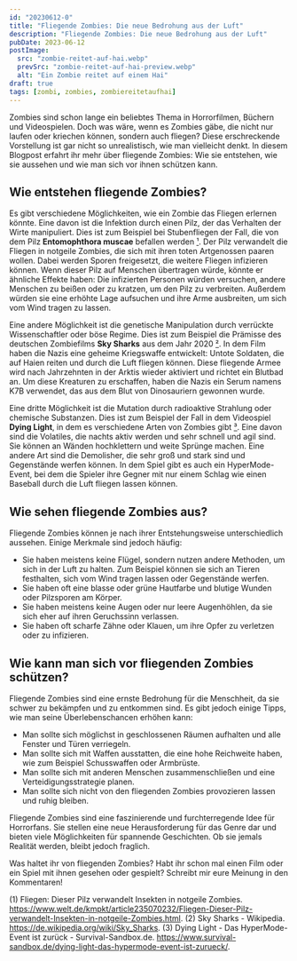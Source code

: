 ```yaml
---
id: "20230612-0"
title: "Fliegende Zombies: Die neue Bedrohung aus der Luft"
description: "Fliegende Zombies: Die neue Bedrohung aus der Luft"
pubDate: 2023-06-12
postImage:
  src: "zombie-reitet-auf-hai.webp"
  prevSrc: "zombie-reitet-auf-hai-preview.webp"
  alt: "Ein Zombie reitet auf einem Hai"
draft: true
tags: [zombi, zombies, zombiereitetaufhai]
---
```


Zombies sind schon lange ein beliebtes Thema in Horrorfilmen, Büchern und Videospielen. Doch was wäre, wenn es Zombies gäbe, die nicht nur laufen oder kriechen können, sondern auch fliegen? Diese erschreckende Vorstellung ist gar nicht so unrealistisch, wie man vielleicht denkt. In diesem Blogpost erfahrt ihr mehr über fliegende Zombies: Wie sie entstehen, wie sie aussehen und wie man sich vor ihnen schützen kann.

## Wie entstehen fliegende Zombies?

Es gibt verschiedene Möglichkeiten, wie ein Zombie das Fliegen erlernen könnte. Eine davon ist die Infektion durch einen Pilz, der das Verhalten der Wirte manipuliert. Dies ist zum Beispiel bei Stubenfliegen der Fall, die von dem Pilz **Entomophthora muscae** befallen werden <a target="_blank" href="https://www.welt.de/kmpkt/article235070232/Fliegen-Dieser-Pilz-verwandelt-Insekten-in-notgeile-Zombies.html">¹</a>. Der Pilz verwandelt die Fliegen in notgeile Zombies, die sich mit ihren toten Artgenossen paaren wollen. Dabei werden Sporen freigesetzt, die weitere Fliegen infizieren können. Wenn dieser Pilz auf Menschen übertragen würde, könnte er ähnliche Effekte haben: Die infizierten Personen würden versuchen, andere Menschen zu beißen oder zu kratzen, um den Pilz zu verbreiten. Außerdem würden sie eine erhöhte Lage aufsuchen und ihre Arme ausbreiten, um sich vom Wind tragen zu lassen.

Eine andere Möglichkeit ist die genetische Manipulation durch verrückte Wissenschaftler oder böse Regime. Dies ist zum Beispiel die Prämisse des deutschen Zombiefilms **Sky Sharks** aus dem Jahr 2020 <a target="_blank" href="https://de.wikipedia.org/wiki/Sky_Sharks">²</a>. In dem Film haben die Nazis eine geheime Kriegswaffe entwickelt: Untote Soldaten, die auf Haien reiten und durch die Luft fliegen können. Diese fliegende Armee wird nach Jahrzehnten in der Arktis wieder aktiviert und richtet ein Blutbad an. Um diese Kreaturen zu erschaffen, haben die Nazis ein Serum namens K7B verwendet, das aus dem Blut von Dinosauriern gewonnen wurde.

Eine dritte Möglichkeit ist die Mutation durch radioaktive Strahlung oder chemische Substanzen. Dies ist zum Beispiel der Fall in dem Videospiel **Dying Light**, in dem es verschiedene Arten von Zombies gibt <a target="_blank" href="https://www.survival-sandbox.de/dying-light-das-hypermode-event-ist-zurueck/">³</a>. Eine davon sind die Volatiles, die nachts aktiv werden und sehr schnell und agil sind. Sie können an Wänden hochklettern und weite Sprünge machen. Eine andere Art sind die Demolisher, die sehr groß und stark sind und Gegenstände werfen können. In dem Spiel gibt es auch ein HyperMode-Event, bei dem die Spieler ihre Gegner mit nur einem Schlag wie einen Baseball durch die Luft fliegen lassen können.

## Wie sehen fliegende Zombies aus?

Fliegende Zombies können je nach ihrer Entstehungsweise unterschiedlich aussehen. Einige Merkmale sind jedoch häufig:

- Sie haben meistens keine Flügel, sondern nutzen andere Methoden, um sich in der Luft zu halten. Zum Beispiel können sie sich an Tieren festhalten, sich vom Wind tragen lassen oder Gegenstände werfen.
- Sie haben oft eine blasse oder grüne Hautfarbe und blutige Wunden oder Pilzsporen am Körper.
- Sie haben meistens keine Augen oder nur leere Augenhöhlen, da sie sich eher auf ihren Geruchssinn verlassen.
- Sie haben oft scharfe Zähne oder Klauen, um ihre Opfer zu verletzen oder zu infizieren.

## Wie kann man sich vor fliegenden Zombies schützen?

Fliegende Zombies sind eine ernste Bedrohung für die Menschheit, da sie schwer zu bekämpfen und zu entkommen sind. Es gibt jedoch einige Tipps, wie man seine Überlebenschancen erhöhen kann:

- Man sollte sich möglichst in geschlossenen Räumen aufhalten und alle Fenster und Türen verriegeln.
- Man sollte sich mit Waffen ausstatten, die eine hohe Reichweite haben, wie zum Beispiel Schusswaffen oder Armbrüste.
- Man sollte sich mit anderen Menschen zusammenschließen und eine Verteidigungsstrategie planen.
- Man sollte sich nicht von den fliegenden Zombies provozieren lassen und ruhig bleiben.

Fliegende Zombies sind eine faszinierende und furchterregende Idee für Horrorfans. Sie stellen eine neue Herausforderung für das Genre dar und bieten viele Möglichkeiten für spannende Geschichten. Ob sie jemals Realität werden, bleibt jedoch fraglich.

Was haltet ihr von fliegenden Zombies? Habt ihr schon mal einen Film oder ein Spiel mit ihnen gesehen oder gespielt? Schreibt mir eure Meinung in den Kommentaren!

(1) Fliegen: Dieser Pilz verwandelt Insekten in notgeile Zombies. https://www.welt.de/kmpkt/article235070232/Fliegen-Dieser-Pilz-verwandelt-Insekten-in-notgeile-Zombies.html.
(2) Sky Sharks - Wikipedia. https://de.wikipedia.org/wiki/Sky_Sharks.
(3) Dying Light - Das HyperMode-Event ist zurück - Survival-Sandbox.de. https://www.survival-sandbox.de/dying-light-das-hypermode-event-ist-zurueck/.

